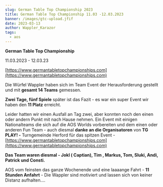 ```yaml
---
slug: German Table Top Championship 2023
title: German Table Top Championship 11.03 -12.03.2023
banner: /images/gtc-upload.jfif
date: 2023-03-13
author: Wappler_Karazor
tags:
  - aos
---
```

**German Table Top Championship** 

11.03.2023 - 12.03.23

[https://www.germantabletopchampionships.com](https://www.germantabletopchampionships.com)





Die Würfel Wappler haben sich im Team Event der Herausforderung gestellt und mit **gesamt 14 Teams** gemessen.

**Zwei Tage, fünf Spiele** später ist das Fazit - es war ein super Event  wir haben den **11 Platz** erreicht. 

Leider hatten wir einen Ausfall an Tag zwei, aber konnten noch den einen oder andern Punkt mit nach Hause nehmen. Ein Event mit einigen Nationalteams die sich auf die AOS Worlds vorbereiten und dem einen oder anderen Fun Team - auch diesmal **danke an die Organisatoren** von **TG PLAY! -** Turngemeinde Herford für das spitzen Event - [https://www.germantabletopchampionships.com](https://www.germantabletopchampionships.com)

**Das  Team waren diesmal - Jokl ( Captian), Tim , Markus, Tom, Sluki, Andi, Patrick und Consti.**

AOS vom feinsten das ganze Wochenende und eine laaaange Fahrt - **11 Stunden Anfahrt** - Die Wappler sind motiviert und lassen sich von keiner Distanz  aufhalten….




